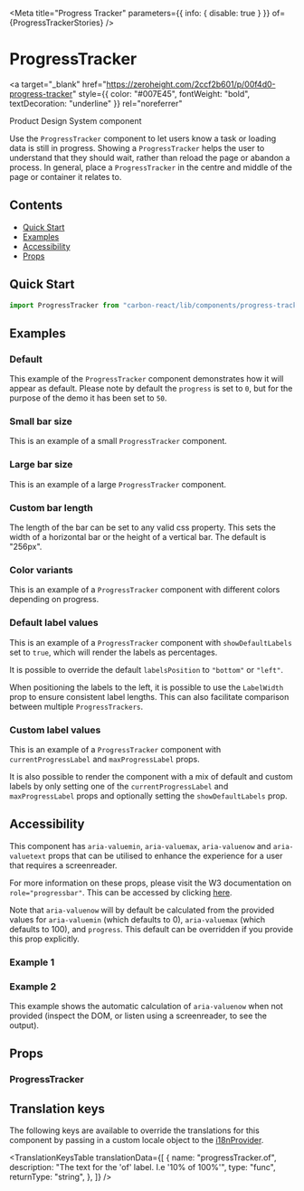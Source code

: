 

<Meta
  title="Progress Tracker"
  parameters={{ info: { disable: true } }}
  of={ProgressTrackerStories}
/>

# ProgressTracker

<a
  target="_blank"
  href="https://zeroheight.com/2ccf2b601/p/00f4d0-progress-tracker"
  style={{ color: "#007E45", fontWeight: "bold", textDecoration: "underline" }}
  rel="noreferrer"
>
  Product Design System component
</a>

Use the `ProgressTracker` component to let users know a task or loading data is still in progress.
Showing a `ProgressTracker` helps the user to understand that they should wait, rather than reload the page or abandon a process.
In general, place a `ProgressTracker` in the centre and middle of the page or container it relates to.

## Contents

- [Quick Start](#quick-start)
- [Examples](#examples)
- [Accessibility](#accessibility)
- [Props](#props)

## Quick Start

```javascript
import ProgressTracker from "carbon-react/lib/components/progress-tracker";
```

## Examples

### Default

This example of the `ProgressTracker` component demonstrates how it will appear as default. Please note by default the
`progress` is set to `0`, but for the purpose of the demo it has been set to `50`.

<Canvas of={ProgressTrackerStories.Default} />

### Small bar size

This is an example of a small `ProgressTracker` component.

<Canvas of={ProgressTrackerStories.SizeSmall} />

### Large bar size

This is an example of a large `ProgressTracker` component.

<Canvas of={ProgressTrackerStories.SizeLarge} />

### Custom bar length

The length of the bar can be set to any valid css property. This sets the width of a horizontal bar or the height of a vertical bar. The default is "256px".

<Canvas of={ProgressTrackerStories.CustomBarLength} />

### Color variants

This is an example of a `ProgressTracker` component with different colors depending on progress.

<Canvas of={ProgressTrackerStories.ColorVariants} />

### Default label values

This is an example of a `ProgressTracker` component with `showDefaultLabels` set to `true`, which will render the labels as
percentages.

<Canvas
  of={ProgressTrackerStories.DefaultLabelValue}
/>

It is possible to override the default `labelsPosition` to `"bottom"` or `"left"`.

<Canvas
  of={ProgressTrackerStories.DefaultLabelValueLabelsPositionBottom}
/>

When positioning the labels to the left, it is possible to use the `LabelWidth` prop to ensure consistent label lengths.
This can also facilitate comparison between multiple `ProgressTrackers`.

<Canvas
  of={ProgressTrackerStories.DefaultLabelValueLabelsPositionLeft}
/>

### Custom label values

This is an example of a `ProgressTracker` component with `currentProgressLabel` and `maxProgressLabel` props.

<Canvas
  of={ProgressTrackerStories.CustomLabelValues}
/>

It is also possible to render the component with a mix of default and custom labels by only setting one of the `currentProgressLabel`
and `maxProgressLabel` props and optionally setting the `showDefaultLabels` prop.

<Canvas
  of={ProgressTrackerStories.DefaultAndCustomLabelValues}
/>

## Accessibility

This component has `aria-valuemin`, `aria-valuemax`, `aria-valuenow` and `aria-valuetext` props that can be utilised to enhance the experience for a user that requires a screenreader.

For more information on these props, please visit the W3 documentation on `role="progressbar"`. This can be accessed by clicking [here](https://www.w3.org/TR/wai-aria-1.1/#progressbar).

Note that `aria-valuenow` will by default be calculated from the provided values for `aria-valuemin` (which defaults to 0), `aria-valuemax` (which defaults to 100), and `progress`. This
default can be overridden if you provide this prop explicitly.

### Example 1

<Canvas
  of={ProgressTrackerStories.AccessibilityExample}
/>

### Example 2

This example shows the automatic calculation of `aria-valuenow` when not provided (inspect the DOM, or listen using a screenreader, to see the output).

<Canvas
  of={ProgressTrackerStories.AccessibilityExampleTwo}
/>

## Props

### ProgressTracker

<ArgTypes of={ProgressTrackerStories} />

## Translation keys

The following keys are available to override the translations for this component by passing in a custom locale object
to the [i18nProvider](https://carbon.sage.com/?path=/story/documentation-i18n--page).

<TranslationKeysTable
  translationData={[
    {
      name: "progressTracker.of",
      description: "The text for the 'of' label. I.e '10% of 100%'",
      type: "func",
      returnType: "string",
    },
  ]}
/>
